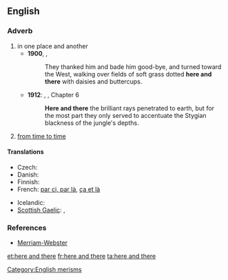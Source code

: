 ==English==

===Adverb===
{{infl|en|adverb|head=[[here]] and [[there]]}}

# in one place and another
#* '''1900''', {{w|L. Frank Baum}}, {{w|The Wonderful Wizard of Oz}}
#*: They thanked him and bade him good-bye, and turned toward the West, walking over fields of soft grass dotted '''here and there''' with daisies and buttercups.
#* '''1912''': {{w|Edgar Rice Burroughs}}, {{w|Tarzan of the Apes}}, Chapter 6
#*: '''Here and there''' the brilliant rays penetrated to earth, but for the most part they only served to accentuate the Stygian blackness of the jungle's depths.
# {{idiomatic}} [[from time to time]]

====Translations====
{{trans-top|in one place and another}}
* Czech: {{t|cs|sem tam}}
* Danish: {{t|da|her og der}}
* Finnish: {{t|fi|siellä täällä}}
* French: [[par ci, par là]], [[ça et là]]
{{trans-mid}}
* Icelandic: {{t+|is|hér og þar}}
* [[Scottish Gaelic]]: {{t-|gd|an siud 's an seo|xs=Scottish Gaelic}},  {{t-|gd|thall 's a-bhos|xs=Scottish Gaelic}}
{{trans-bottom}}

{{trans-see|from time to time}}

===References===
* [http://www.m-w.com/dictionary/here%20and%20there Merriam-Webster]

[[Category:English merisms]]
[[et:here and there]]
[[fr:here and there]]
[[ta:here and there]]